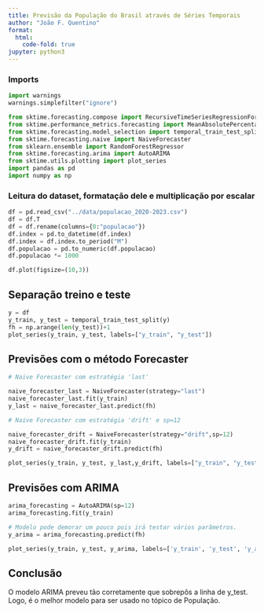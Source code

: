 ```yaml
---
title: Previsão da População do Brasil através de Séries Temporais
author: "João F. Quentino"
format:
  html:
    code-fold: true
jupyter: python3
---
```



### Imports 
```python
import warnings
warnings.simplefilter("ignore")

from sktime.forecasting.compose import RecursiveTimeSeriesRegressionForecaster
from sktime.performance_metrics.forecasting import MeanAbsolutePercentageError
from sktime.forecasting.model_selection import temporal_train_test_split
from sktime.forecasting.naive import NaiveForecaster
from sklearn.ensemble import RandomForestRegressor
from sktime.forecasting.arima import AutoARIMA
from sktime.utils.plotting import plot_series
import pandas as pd
import numpy as np
```

### Leitura do dataset, formatação dele e multiplicação por escalar 

```python
df = pd.read_csv("../data/populacao_2020-2023.csv")
df = df.T
df = df.rename(columns={0:"populacao"})
df.index = pd.to_datetime(df.index)
df.index = df.index.to_period("M")
df.populacao = pd.to_numeric(df.populacao)
df.populacao *= 1000
```

```python
df.plot(figsize=(10,3))
```

## Separação treino e teste

```python
y = df
y_train, y_test = temporal_train_test_split(y)
fh = np.arange(len(y_test))+1
plot_series(y_train, y_test, labels=["y_train", "y_test"])
```

## Previsões com o método Forecaster 

```python
# Naive Forecaster com estratégia 'last'

naive_forecaster_last = NaiveForecaster(strategy="last")
naive_forecaster_last.fit(y_train)
y_last = naive_forecaster_last.predict(fh)

# Naive Forecaster com estratégia 'drift' e sp=12

naive_forecaster_drift = NaiveForecaster(strategy="drift",sp=12)
naive_forecaster_drift.fit(y_train)
y_drift = naive_forecaster_drift.predict(fh)

plot_series(y_train, y_test, y_last,y_drift, labels=["y_train", "y_test", "y_pred_last","y_drift"]);
```

## Previsões com ARIMA

```python
arima_forecasting = AutoARIMA(sp=12)
arima_forecasting.fit(y_train)

# Modelo pode demorar um pouco pois irá testar vários parâmetros.
y_arima = arima_forecasting.predict(fh)

plot_series(y_train, y_test, y_arima, labels=['y_train', 'y_test', 'y_arima'])
```

## Conclusão
O modelo ARIMA preveu tão corretamente que sobrepôs a linha de y_test. Logo, é o melhor modelo para ser usado no tópico de População.